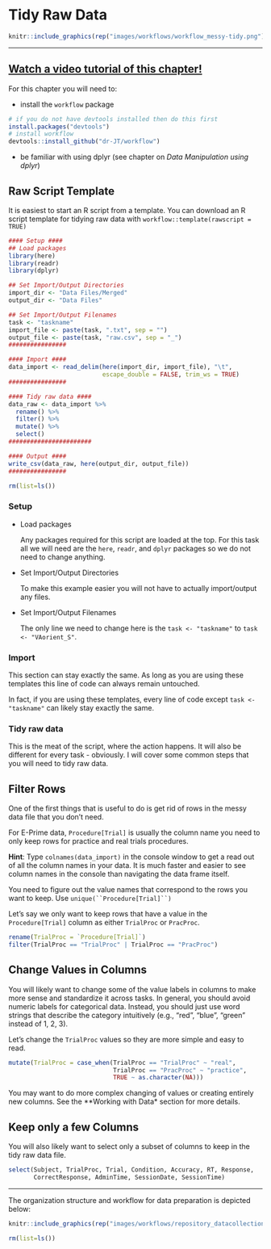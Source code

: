 # Tidy Raw Data

<link rel="stylesheet" href="https://use.fontawesome.com/releases/v5.8.1/css/all.css" integrity="sha384-50oBUHEmvpQ+1lW4y57PTFmhCaXp0ML5d60M1M7uH2+nqUivzIebhndOJK28anvf" crossorigin="anonymous">

```r
knitr::include_graphics(rep("images/workflows/workflow_messy-tidy.png"))
```

<hr>

<h2><a href="https://youtu.be/k3EyhSwdJwA" target="_blank">**Watch a video tutorial of this chapter!**</a></h2>

For this chapter you will need to:

- install the `workflow` package

```r
# if you do not have devtools installed then do this first
install.packages("devtools")
# install workflow
devtools::install_github("dr-JT/workflow")
```

- be familiar with using dplyr (see chapter on *Data Manipulation using dplyr*)


## Raw Script Template

It is easiest to start an R script from a template. You can download an R script template for tidying raw data with `workflow::template(rawscript = TRUE)`

```r
#### Setup ####
## Load packages
library(here)
library(readr)
library(dplyr)

## Set Import/Output Directories
import_dir <- "Data Files/Merged"
output_dir <- "Data Files"

## Set Import/Output Filenames
task <- "taskname"
import_file <- paste(task, ".txt", sep = "")
output_file <- paste(task, "raw.csv", sep = "_")
################

#### Import ####
data_import <- read_delim(here(import_dir, import_file), "\t",
                          escape_double = FALSE, trim_ws = TRUE)
################

#### Tidy raw data ####
data_raw <- data_import %>%
  rename() %>%
  filter() %>%
  mutate() %>%
  select()
#######################

#### Output ####
write_csv(data_raw, here(output_dir, output_file))
################

rm(list=ls())
```

### Setup

- Load packages

    Any packages required for this script are loaded at the top. For this task all we will need are the `here`, `readr`, and `dplyr` packages so we do not need to change anything.
    
- Set Import/Output Directories

    To make this example easier you will not have to actually import/output any files.
    
- Set Import/Output Filenames

    The only line we need to change here is the `task <- "taskname"` to `task <- "VAorient_S"`.
    
### Import

This section can stay exactly the same. As long as you are using these templates this line of code can always remain untouched.

In fact, if you are using these templates, every line of code except `task <- "taskname"` can likely stay exactly the same.

### Tidy raw data

This is the meat of the script, where the action happens. It will also be different for every task - obviously. I will cover some common steps that you will need to tidy raw data.

## Filter Rows

One of the first things that is useful to do is get rid of rows in the messy data file that you don't need. 

For E-Prime data, `Procedure[Trial]` is usually the column name you need to only keep rows for practice and real trials procedures. 

**Hint**: Type `colnames(data_import)` in the console window to get a read out of all the column names in your data. It is much faster and easier to see column names in the console than navigating the data frame itself.

You need to figure out the value names that correspond to the rows you want to keep. Use `unique(``Procedure[Trial]``)`

Let's say we only want to keep rows that have a value in the `Procedure[Trial]` column as either `TrialProc` or `PracProc`.

```r
rename(TrialProc = `Procedure[Trial]`)
filter(TrialProc == "TrialProc" | TrialProc == "PracProc")
```

## Change Values in Columns

You will likely want to change some of the value labels in columns to make more sense and standardize it across tasks. In general, you should avoid numeric labels for categorical data. Instead, you should just use word strings that describe the category intuitively (e.g., "red", "blue", "green" instead of 1, 2, 3).

Let's change the `TrialProc` values so they are more simple and easy to read. 

```r
mutate(TrialProc = case_when(TrialProc == "TrialProc" ~ "real", 
                             TrialProc == "PracProc" ~ "practice",
                             TRUE ~ as.character(NA))) 
```

You may want to do more complex changing of values or creating entirely new columns. See the **Working with Data* section for more details.

## Keep only a few Columns

You will also likely want to select only a subset of columns to keep in the tidy raw data file.

```r
select(Subject, TrialProc, Trial, Condition, Accuracy, RT, Response,
       CorrectResponse, AdminTime, SessionDate, SessionTime)
```

----

The organization structure and workflow for data preparation is depicted below:

```r
knitr::include_graphics(rep("images/workflows/repository_datacollection.png"))
```

```r
rm(list=ls())
```
